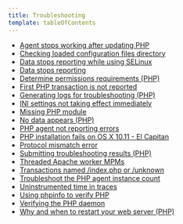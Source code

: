 ```yaml
---
title: Troubleshooting
template: tableOfContents
---
```


* [Agent stops working after updating PHP](/docs/agents/php-agent/troubleshooting/agent-stops-working-after-updating-php)
* [Checking loaded configuration files directory](/docs/agents/php-agent/troubleshooting/checking-loaded-configuration-files-directory)
* [Data stops reporting while using SELinux](/docs/agents/php-agent/troubleshooting/data-stops-reporting-while-using-selinux)
* [Data stops reporting](/docs/agents/php-agent/troubleshooting/data-stops-reporting)
* [Determine permissions requirements (PHP)](/docs/agents/php-agent/troubleshooting/determine-permissions-requirements-php)
* [First PHP transaction is not reported](/docs/agents/php-agent/troubleshooting/first-php-transaction-not-reported)
* [Generating logs for troubleshooting (PHP)](/docs/agents/php-agent/troubleshooting/generating-logs-troubleshooting-php)
* [INI settings not taking effect immediately](/docs/agents/php-agent/troubleshooting/ini-settings-not-taking-effect-immediately)
* [Missing PHP module](/docs/agents/php-agent/troubleshooting/missing-php-module)
* [No data appears (PHP)](/docs/agents/php-agent/troubleshooting/no-data-appears-php)
* [PHP agent not reporting errors](/docs/agents/php-agent/troubleshooting/php-agent-not-reporting-errors)
* [PHP installation fails on OS X 10.11 - El Capitan](/docs/agents/php-agent/troubleshooting/php-installation-fails-os-x-1011-el-capitan)
* [Protocol mismatch error](/docs/agents/php-agent/troubleshooting/protocol-mismatch-error)
* [Submitting troubleshooting results (PHP)](/docs/agents/php-agent/troubleshooting/submitting-troubleshooting-results-php)
* [Threaded Apache worker MPMs](/docs/agents/php-agent/troubleshooting/threaded-apache-worker-mpms)
* [Transactions named /index.php or /unknown](/docs/agents/php-agent/troubleshooting/transactions-named-indexphp-or-unknown)
* [Troubleshoot the PHP agent instance count](/docs/agents/php-agent/troubleshooting/troubleshoot-php-agent-instance-count)
* [Uninstrumented time in traces](/docs/agents/php-agent/troubleshooting/uninstrumented-time-traces)
* [Using phpinfo to verify PHP](/docs/agents/php-agent/troubleshooting/using-phpinfo-verify-php)
* [Verifying the PHP daemon](/docs/agents/php-agent/troubleshooting/verifying-php-daemon)
* [Why and when to restart your web server (PHP)](/docs/agents/php-agent/troubleshooting/why-when-restart-your-web-server-php)
